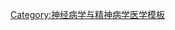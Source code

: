 {{Navbox
 | name = Pain
 | title = [[疼痛]]與{{le|傷害感受|nociception}}
 | state = {{{state<includeonly>|autocollapse</includeonly>}}}
 | listclass = hlist

 | group1 = 按部位/系統
 | list1 = {{Navbox|child

   | group1 = {{le|五官檢查|HEENT}}
   | list1 =
* [[頭痛]]
* {{link-en|颈痛|Neck pain|颈痛}}
* [[吞嚥痛]]{{small|(吞嚥)}}
* [[牙痛]]

     | group2 = [[呼吸系統]]
     | list2 =
* [[咽喉痛]]
* {{le|博恩霍爾姆病|Bornholm disease|流行性胸肌痛}}

   | group3 = [[人類肌肉骨骼系統]]
   | list3 =
* [[关节痛]]
* {{link-en|骨痛|Bone pain|骨痛}}
* [[肌肉痛]]
* 肌肉酸痛: {{tsl|en|Acute muscle soreness|急性肌肉痛|急性}} / [[遲發性肌肉痛]]

   | group4 = [[神經內科]]
   | list4 =
* {{tsl|en|Congenital insensitivity to pain|先天性无痛症}}
* {{tsl|en|Hereditary sensory and autonomic neuropathy|自主神经障碍}}
** {{tsl|en|HSAN Type 1|I类自主神经障碍|I类}}
** II类 {{tsl|en|congenital sensory neuropathy|先天性感覺神經病變}}
** III类 {{tsl|en|familial dysautonomia|家族性自主神經失調}}
** IV类 [[先天性痛覺不敏感合併無汗症]]
** V类 {{tsl|en|congenital insensitivity to pain with partial anhidrosis|先天性痛覺不敏感合併部分無汗症}}
* [[神经痛]]
* {{tsl|en|Pain asymbolia|痛觉失认}}
* {{tsl|en|Pain disorder|疼痛障碍}}
* [[阵发性剧痛症]]
* {{tsl|en|Allodynia|触诱发痛}}
* [[慢性疼痛]]
* [[痛觉过敏]]
* {{tsl|en|Hypoalgesia|痛觉减退}}
* {{tsl|en|Hyperpathia|痛觉过度}}
* {{tsl|en|Phantom pain|幻肢痛}}
* {{tsl|en|Referred pain|关联痛}}

   | group6 = 其他疼痛
   | list6 = 
* {{link-en|骨盆痛|Pelvic pain|骨盆痛}}
* {{link-en|肛部痛|Proctalgia fugax|肛部痛}}
* [[背痛]]
* [[下背痛]](LBP)
 
 }}

 | group5 = 測試
 | list5 =
* {{tsl|en|Cold pressor test|冷压实验}}
* {{tsl|en|Dolorimeter|测痛仪}}
* {{tsl|en|Grimace scale (animals)|面部疼痛表情量表}}
* {{link-en|热板测试|Hot plate test|热板测试}}
* {{tsl|en|Tail flick test|甩尾试验}}

 | group6 = 相關概念
 | list6 =
* [[脊髓丘腦束]]
* [[疼痛管理]]
** [[麻醉]]
** {{link-en|脊髓前侧柱切断术|Cordotomy|脊髓前侧柱切断术}}
* {{le|疼痛量表|Pain scale}}
* {{le|疼痛閾値|Threshold of pain}}
* {{tsl|en|Pain tolerance|忍痛度}}
* {{tsl|en|Marginal nucleus of spinal cord|脊髓邊緣核|後邊緣核}}
* {{le|P物質|Substance P}}
* [[痛苦]]
* {{tsl|en|OPQRST||OPQRST}}
* {{tsl|en|Pain (philosophy)|疼痛 (哲学)|疼痛哲学}}
* {{le|癌性疼痛|Cancer pain}}
* [[物質依賴|藥物成癮]]

}}<noinclude>
{{collapsible option}}
[[Category:神经病学与精神病学医学模板]]
</noinclude>